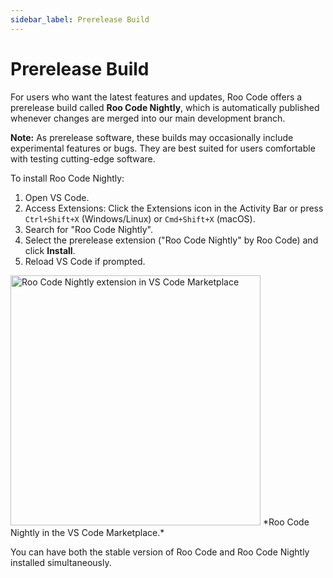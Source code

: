 ```yaml
---
sidebar_label: Prerelease Build
---
```


# Prerelease Build

For users who want the latest features and updates, Roo Code offers a prerelease build called **Roo Code Nightly**, which is automatically published whenever changes are merged into our main development branch.

**Note:** As prerelease software, these builds may occasionally include experimental features or bugs. They are best suited for users comfortable with testing cutting-edge software.

To install Roo Code Nightly:

1.  Open VS Code.
2.  Access Extensions: Click the Extensions icon in the Activity Bar or press `Ctrl+Shift+X` (Windows/Linux) or `Cmd+Shift+X` (macOS).
3.  Search for "Roo Code Nightly".
4.  Select the prerelease extension ("Roo Code Nightly" by Roo Code) and click **Install**.
5.  Reload VS Code if prompted.

<img src="/img/installing/installing-5.png" alt="Roo Code Nightly extension in VS Code Marketplace" width="400" />
*Roo Code Nightly in the VS Code Marketplace.*

You can have both the stable version of Roo Code and Roo Code Nightly installed simultaneously.
